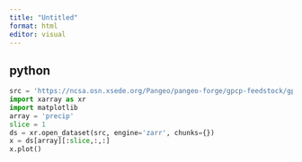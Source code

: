 ```yaml
---
title: "Untitled"
format: html
editor: visual
---
```


## python

```python
src = 'https://ncsa.osn.xsede.org/Pangeo/pangeo-forge/gpcp-feedstock/gpcp.zarr'
import xarray as xr
import matplotlib
array = 'precip'
slice = 1
ds = xr.open_dataset(src, engine='zarr', chunks={})
x = ds[array][:slice,:,:]
x.plot()


```
